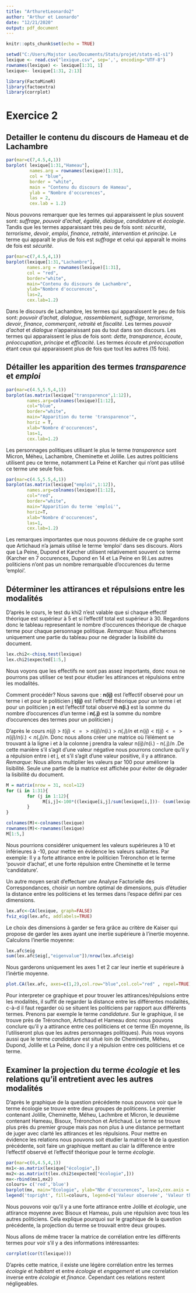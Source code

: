 ```yaml
---
title: "ArthuretLeonardo2"
author: "Arthur et Leonardo"
date: "12/21/2020"
output: pdf_document
---
```


```r
knitr::opts_chunk$set(echo = TRUE)

setwd("C:/Users/Majstor Leo/Documents/Stats/projet/stats-m1-s1")
lexique <- read.csv("lexique.csv", sep=',', encoding="UTF-8")
rownames(lexique) <- lexique[1:31, 1]
lexique<- lexique[1:31, 2:13]

library(FactoMineR)
library(factoextra)
library(corrplot)
```

# Exercice 2
## Detailler le contenu du discours de Hameau et de Lachambre
```r
par(mar=c(7,4.5,4,1))
barplot( lexique[1:31,"Hameau"],
         names.arg = rownames(lexique)[1:31],
         col = "blue",
         border = "white",
         main = "Contenu du discours de Hameau",
         ylab = "Nombre d'occurences",
         las = 2,
         cex.lab = 1.2)
```



Nous pouvons remarquer que les termes qui apparaissent le plus souvent sont: *suffrage*, *pouvoir d'achat*, *égalité*, *dialogue*, *candidature* et *écologie*. Tandis que les termes apparaissant très peu de fois sont: *sécurité*, *terrorisme*, *devoir*, *emploi*, *finance*, *retraité*, *intervention* et *principe*.
Le terme qui apparaît le plus de fois est *suffrage* et celui qui apparaît le moins de fois est *sécurité*.




```r
par(mar=c(7,4.5,4,1))
barplot(lexique[1:31,"Lachambre"],
        names.arg = rownames(lexique)[1:31],
        col = "red",
        border="white",
        main="Contenu du discours de Lachambre",
        ylab="Nombre d'occurences",
        las=2,
        cex.lab=1.2)
```



Dans le discours de Lachambre, les termes qui apparaîssent le peu de fois sont: *pouvoir d'achat*, *dialogue*, *rassemblement*, *suffrage*, *terrorisme*, *devoir*, *finance*, *commerçant*, *retraité* et *fiscalité*. Les termes *pouvoir d'achat* et *dialogue* n'appairaissant pas du tout dans son discours.
Les termes qui apparaissent le plus de fois sont: *dette*, *transparence*, *écoute*, *préoccupation*, *principe* et *efficacité*. Les termes *écoute* et *préoccupation* étant ceux qui apparaissent plus de fois que tout les autres (15 fois).



## Détailler les apparition des termes *transparence* et *emploi*
```r
par(mar=c(4.5,5.5,4,1))
barplot(as.matrix(lexique["transparence",1:12]),
        names.arg=colnames(lexique)[1:12],
        col="blue",
        border="white",
        main="Apparition du terme 'transparence'",
        horiz = T,
        xlab="Nombre d'occurences",
        las=1,
        cex.lab=1.2)
```



Les personnages politiques utilisant le plus le terme *transparence* sont Micron, Méheu, Lachambre, Cheminette et Jolille. Les autres politiciens utilisent peu ce terme, notamment La Peine et Karcher qui n'ont pas utilisé ce terme une seule fois.



```r
par(mar=c(4.5,5.5,4,1))
barplot(as.matrix(lexique["emploi",1:12]),
        names.arg=colnames(lexique)[1:12],
        col="red",
        border="white",
        main="Apparition du terme 'emploi'",
        horiz=T,
        xlab="Nombre d'occurences",
        las=1,
        cex.lab=1.2)
```
Les remarques importantes que nous pouvons déduire de ce graphe sont que Artichaud n'a jamais utilisé le terme 'emploi' dans ses discours. Alors que La Peine, Dupond et Karcher utilisent relativement souvent ce terme (Karcher en 7 occurences, Dupond en 14 et La Peine en 9).Les autres politiciens n'ont pas un nombre remarquable d'occurences du terme 'emploi'.

## Déterminer les attirances et répulsions entre les modalités

D'après le cours, le test du khi2 n'est valable que si chaque effectif théorique est supérieur à 5 et si l'effectif total est supérieur à 30. Regardons donc le tableau representant le nombre d'occurences théorique de chaque terme pour chaque personnage politique. 
*Remarque*: \newline
Nous afficherons uniquement une partie du tableau pour ne dégrader la lisibilité du document.

```r
lex.chi2<-chisq.test(lexique)
lex.chi2$expected[1:5,]
```

Nous voyons que les effectifs ne sont pas assez importants, donc nous ne pourrons pas utiliser ce test pour étudier les attirances et répulsions entre les modalités.

Comment procédér? \newline
Nous savons que :\newline
        **n(ij)** est l'effectif observé pour un terme i et pour le politicien j \newline
        **t(ij)** est l'effectif théorique pour un terme i et pour un politicien j \newline
        **n** est l'effectif total observé \newline
        **n(i.)** est la somme du nombre d'occurences d'un terme i \newline
        **n(.j)** est la somme du nombre d'occurences des termes pour un politicien j \newline
        
D'après le cours $n(ij) > t(ij) <=> n(ij)/n(i.) > n(.j)/n$  et $n(ij) < t(ij) <=> n(ij)/n(i.) < n(.j)/n$.
Donc nous allons créer une matrice où l'élément se trouvant à la ligne i et à la colonne j prendra la valeur n(ij)/n(i.)  -  n(.j)/n .De cette manière s'il s'agit d'une valeur négative nous pourrons conclure qu'il y a répulsion entre i et j, et s'il s'agit d'une valeur positive, il y a attirance.
*Remarque*: \newline
Nous allons multiplier les valeurs par 100 pour améliorer la lisibilité. \newline
Seule une partie de la matrice est affichée pour éviter de dégrader la lisibilité du document.

```r
M = matrix(nrow = 31, ncol=12)
for (i in 1:31){
        for (j in 1:12){
              M[i,j]<-100*((lexique[i,j]/sum(lexique[i,]))- (sum(lexique[,j])/sum(lexique)))
        }
}

colnames(M)<-colnames(lexique)
rownames(M)<-rownames(lexique)
M[1:5,]
```

Nous pourrions considérer uniquement les valeurs supérieures à 10 et inférieures à -10, pour mettre en évidence les valeurs saillantes. Par exemple: Il y a forte attirance entre le politicien Tréronchon et le terme 'pouvoir d'achat', et une forte répulsion entre Cheminette et le terme 'candidature'.

Un autre moyen serait d'effectuer une Analyse Factorielle des Correspondances, choisir un nombre optimal de dimensions, puis d'étudier la distance entre les politiciens et les termes dans l'espace défini par ces dimensions.

```r
lex.afc<-CA(lexique, graph=FALSE)
fviz_eig(lex.afc, addlabels=TRUE)
```
Le choix des dimensions à garder se fera grâce au critère de Kaiser qui propose de garder les axes ayant une inertie supérieure à l'inertie moyenne.
Calculons l'inertie moyenne:
```r
lex.afc$eig
sum(lex.afc$eig[,"eigenvalue"])/nrow(lex.afc$eig)
```

Nous garderons uniquement les axes 1 et 2 car leur inertie et supérieure à l'inértie moyenne.

```r
plot.CA(lex.afc, axes=c(1,2),col.row="blue",col.col="red" , repel=TRUE)
```

Pour interpreter ce graphique et pour trouver les attirances/répulsions entre les modalités, il suffit de regarder la distance entre les différentes modalités, c-à-d il faut regarder où se situent les politiciens par rapport aux différents termes.
Prenons par exemple le terme *candidature*. Sur le graphique, il se trouve près de Tréronchon, Artichaud et Hameau donc nous pouvons conclure qu'il y a attirance entre ces politiciens et ce terme (En moyenne, ils l'utiliseront plus que les autres personnages politiques). Puis nous voyons aussi que le terme *candidature* est situé loin de Cheminette, Méheu, Dupond, Jolille et La Peine, donc il y a répulsion entre ces politiciens et ce terme.



## Examiner la projection du terme *écologie* et les relations qu'il entretient avec les autres modalités

D'après le graphique de la question précédente nous pouvons voir que le terme écologie se trouve entre deux groupes de politicens. Le premier contenant Jolille, Cheminette, Méheu, Lachmbre et Micron, le deuxième contenant Hameau, Bisoux, Tréronchon et Artichaud. Le terme se trouve plus près du premier groupe mais pas non plus à une distance permettant de juger avec clarté les attirances et les répulsions.
Pour mettre en évidence les relations nous pouvons soit étudier la matrice M de la question précédente, soit faire un graphique mettant au clair la difference entre l'effectif observé et l'effectif théorique pour le terme *écologie*.

```r
par(mar=c(6,4.5,4,1))
mx1<-as.matrix(lexique["écologie",])
mx2<-as.matrix(t(lex.chi2$expected["écologie",]))
mx<-rbind(mx1,mx2)
colours= c('red','blue')
barplot(mx, main="Ecologie", ylab="Nbr d'occurences", las=2,cex.axis = 1,beside=TRUE,col=colours)
legend('topright', fill=colours, legend=c('Valeur observée', 'Valeur théorique'))
```

Nous pouvons voir qu'il y a une forte attirance entre Jolille et *écologie*, une attirance moyenne avec Bisoux et Hameau, puis une répulsion avec tous les autres politiciens. Cela explique pourquoi sur le graphique de la question précédente, la projection du terme se trouvait entre deux groupes.


Nous allons de même tracer la matrice de corrélation entre les différents termes pour voir s'il y a des informations intéressantes:
```r
corrplot(cor(t(lexique)))
```

D'après cette matrice, il existe une légère corrélation entre les termes *écologie* et *habitant* et entre *écologie* et *engagement* et une correlation inverse entre *écologie* et *finance*. Cependant ces relations restent négligeables.
